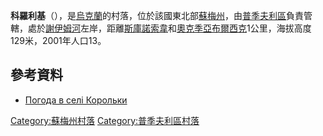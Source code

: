{{coord|51|18|57|N|33|49|3|E|scale:100000|display=title}}

'''科羅利基'''（{{lang-uk|Корольки}}），是[[烏克蘭|烏克蘭]]的村落，位於該國東北部[[蘇梅州|蘇梅州]]，由[[普季夫利區|普季夫利區]]負責管轄，處於[[謝伊姆河|謝伊姆河]]左岸，距離[[斯庫諾索韋|斯庫諾索韋]]和[[奧克季亞布爾西克_(普季夫利區)|奧克季亞布爾西克]]1公里，海拔高度129米，2001年人口13。

==參考資料==
* [http://weather.in.ua/ua/symskaja/11558 Погода в селі Корольки]

{{DEFAULTSORT:Корольки}}
[[Category:蘇梅州村落|Category:蘇梅州村落]]
[[Category:普季夫利區村落|Category:普季夫利區村落]]


{{Sumy-geo-stub}}